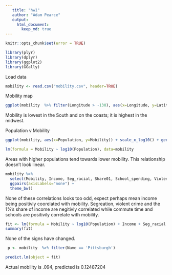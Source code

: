 ```yaml
---
   title: "hw1"  
   author: "Adam Pearce"  
   output:  
     html_document:  
       keep_md: true  
---
```

```r
knitr::opts_chunk$set(error = TRUE)
```

```r
library(plyr)
library(dplyr)
library(ggplot2)
library(GGally)
```

Load data
```r
mobility <- read.csv("mobility.csv", header=TRUE)
```

Mobility map 

```r
ggplot(mobility  %>% filter(Longitude > -130), aes(x=Longitude, y=Latitude, color=Mobility)) + geom_point(size=5)
```

Mobility is lowest in the South and on the coasts; it is highest in the midwest.

Population v Mobility
```r
ggplot(mobility, aes(x=Population, y=Mobility)) + scale_x_log10() + geom_smooth(lwd = 3, se = FALSE, method = "lm") + geom_point(alpha=1/3, size=3)

lm(formula = Mobility ~ log10(Population), data=mobility

```

Areas with higher populations tend towards lower mobility. This relationship doesn't look linear. 

```r
mobility %>% 
  select(Mobility, Income, Seg_racial, Share01, School_spending, Violent_crime, Commute) %>%
  ggpairs(axisLabels="none") + 
  theme_bw()
```

None of these correlations looks too odd, expect perhaps mean income being positivly coorelated with mobility. Segreation, violent crime and the 1%'s share of income are negitivly correlated while commute time and schools are positivily correlate with mobility.

```r
fit <- lm(formula = Mobility ~ log10(Population) + Income + Seg_racial + School_spending + Share01, data=mobility)
summary(fit)
```

None of the signs have changed.

```r
 p <- mobility  %>% filter(Name == 'Pittsburgh')

predict.lm(object = fit)
```
Actual mobility is .094, predicted is 0.12487204





